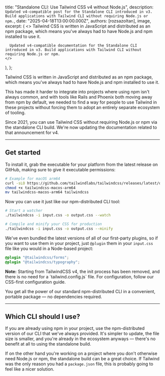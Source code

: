 

  title: "Standalone CLI: Use Tailwind CSS v4 without Node.js",
  description: `Updated v4-compatible post for the Standalone CLI introduced in v3. Build applications with Tailwind CLI without requiring Node.js or npm.`,
  date: "2025-04-18T13:00:00.000Z",
  authors: [rozsazoltan],
  image,
  excerpt: (
    <>
      Tailwind CSS is written in JavaScript and distributed as an npm package, which means you've always had to have Node.js and npm installed to use it.

      Updated v4-compatible documentation for the Standalone CLI introduced in v3. Build applications with Tailwind CLI without requiring Node.js or npm.
    </>
  ),
};

Tailwind CSS is written in JavaScript and distributed as an npm package, which means you've always had to have Node.js and npm installed to use it.

This has made it harder to integrate into projects where using npm isn't always common, and with tools like <Link href="https://world.hey.com/dhh/rails-7-will-have-three-great-answers-to-javascript-in-2021-8d68191b">Rails</Link> and <Link href="https://github.com/phoenixframework/phoenix/pull/4377">Phoenix</Link> both moving away from npm by default, we needed to find a way for people to use Tailwind in these projects without forcing them to adopt an entirely separate ecosystem of tooling.

Since 2021, you can use Tailwind CSS without requiring Node.js or npm via the <Link href="https://github.com/tailwindlabs/tailwindcss/releases/latest">standalone CLI build</Link>. We're now updating the documentation related to that announcement for v4.

---

## Get started

To install it, grab the executable for your platform from the <Link href="https://github.com/tailwindlabs/tailwindcss/releases/latest">latest release</Link> on GitHub, making sure to give it executable permissions:

```sh
# Example for macOS arm64
curl -sLO https://github.com/tailwindlabs/tailwindcss/releases/latest/download/tailwindcss-macos-arm64
chmod +x tailwindcss-macos-arm64
mv tailwindcss-macos-arm64 tailwindcss
```

Now you can use it just like our npm-distributed CLI tool:

```sh
# Start a watcher
./tailwindcss -i input.css -o output.css --watch

# Compile and minify your CSS for production
./tailwindcss -i input.css -o output.css --minify
```

We've even bundled the latest versions of all of our first-party plugins, so if you want to use them in your project, just `@plugin` them in your `input.css` file like you would in a Node-based project:

```css
@plugin "@tailwindcss/forms";
@plugin "@tailwindcss/typography";
```

<div className="bg-blue-100 border-l-4 border-blue-500 p-4">
  <strong>Note:</strong> Starting from TailwindCSS v4, the init process has been removed, and there is no need for a `tailwind.config.js` file. For configuration, <Link href="/blog/tailwindcss-v4#css-first-configuration">follow our CSS-first configuration guide</Link>.
</div>

You get all the power of our standard npm-distributed CLI in a convenient, portable package — no dependencies required.

---

## Which CLI should I use?

If you are already using npm in your project, use the npm-distributed version of our CLI that we've always provided. It's simpler to update, the file size is smaller, and you're already in the ecosystem anyways — there's no benefit at all to using the standalone build.

If on the other hand you're working on a project where you don't otherwise need Node.js or npm, the standalone build can be a great choice. If Tailwind was the only reason you had a `package.json` file, this is probably going to feel like a nicer solution.
